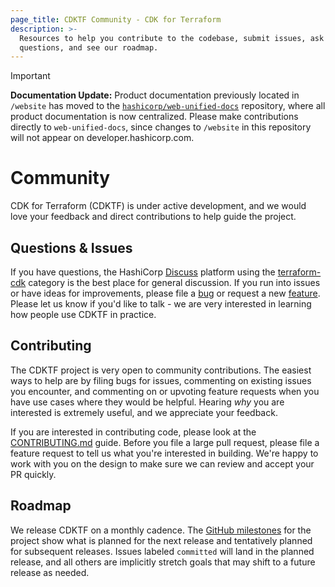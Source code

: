 ```yaml
---
page_title: CDKTF Community - CDK for Terraform
description: >-
  Resources to help you contribute to the codebase, submit issues, ask
  questions, and see our roadmap.
---
```


> [!IMPORTANT]  
> **Documentation Update:** Product documentation previously located in `/website` has moved to the [`hashicorp/web-unified-docs`](https://github.com/hashicorp/web-unified-docs) repository, where all product documentation is now centralized. Please make contributions directly to `web-unified-docs`, since changes to `/website` in this repository will not appear on developer.hashicorp.com.

# Community

CDK for Terraform (CDKTF) is under active development, and we would love your feedback and direct contributions to help guide the project.

## Questions & Issues

If you have questions, the HashiCorp [Discuss](https://discuss.hashicorp.com/) platform using the [terraform-cdk](https://discuss.hashicorp.com/c/terraform-core/cdk-for-terraform/) category is the best place for general discussion. If you run into issues or have ideas for improvements, please file a [bug](https://github.com/hashicorp/terraform-cdk/issues/new?assignees=&labels=bug&template=bug-report.md&title=) or request a new [feature](https://github.com/hashicorp/terraform-cdk/issues/new?assignees=&labels=enhancement&template=feature-request.md&title=). Please let us know if you'd like to talk - we are very interested in learning how people use CDKTF in practice.

## Contributing

The CDKTF project is very open to community contributions. The easiest ways to help are by filing bugs for issues, commenting on existing issues you encounter, and commenting on or upvoting feature requests when you have use cases where they would be helpful. Hearing _why_ you are interested is extremely useful, and we appreciate your feedback.

If you are interested in contributing code, please look at the [CONTRIBUTING.md](https://github.com/hashicorp/terraform-cdk/blob/main/CONTRIBUTING.md) guide. Before you file a large pull request, please file a feature request to tell us what you're interested in building. We're happy to work with you on the design to make sure we can review and accept your PR quickly.

## Roadmap

We release CDKTF on a monthly cadence. The [GitHub milestones](https://github.com/hashicorp/terraform-cdk/milestones) for the project show what is planned for the next release and tentatively planned for subsequent releases. Issues labeled `committed` will land in the planned release, and all others are implicitly stretch goals that may shift to a future release as needed.
